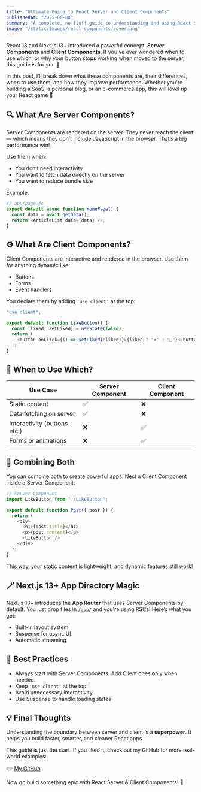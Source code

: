 ```yaml
---
title: "Ultimate Guide to React Server and Client Components"
publishedAt: "2025-06-08"
summary: "A complete, no-fluff guide to understanding and using React Server Components and Client Components — when to use what, how they work, and best practices."
image: "/static/images/react-components/cover.png"
---
```


React 18 and Next.js 13+ introduced a powerful concept: **Server Components** and **Client Components**. If you’ve ever wondered when to use which, or why your button stops working when moved to the server, this guide is for you 🧠

In this post, I’ll break down what these components are, their differences, when to use them, and how they improve performance. Whether you're building a SaaS, a personal blog, or an e-commerce app, this will level up your React game 🚀

<StepCheck title="Understand how Server & Client Components differ ⚔️" />
<StepCheck title="Know when to use each component type 📌" />
<StepCheck title="Use dynamic UI with full performance 🔥" />
<StepCheck title="Handle loading states and suspense with ease ⏳" />
<StepCheck title="Learn how Next.js makes this even better 🧩" />

## 🔍 What Are Server Components?

Server Components are rendered on the server. They never reach the client — which means they don’t include JavaScript in the browser. That’s a big performance win!

Use them when:

- You don’t need interactivity
- You want to fetch data directly on the server
- You want to reduce bundle size

Example:

```js
// app/page.js
export default async function HomePage() {
  const data = await getData();
  return <ArticleList data={data} />;
}
```

## ⚙️ What Are Client Components?

Client Components are interactive and rendered in the browser. Use them for anything dynamic like:

- Buttons
- Forms
- Event handlers

You declare them by adding `'use client'` at the top:

```js
"use client";

export default function LikeButton() {
  const [liked, setLiked] = useState(false);
  return (
    <button onClick={() => setLiked(!liked)}>{liked ? "❤️" : "🤍"}</button>
  );
}
```

## 🧠 When to Use Which?

| Use Case                     | Server Component | Client Component |
| ---------------------------- | ---------------- | ---------------- |
| Static content               | ✅               | ❌               |
| Data fetching on server      | ✅               | ❌               |
| Interactivity (buttons etc.) | ❌               | ✅               |
| Forms or animations          | ❌               | ✅               |

## 🧪 Combining Both

You can combine both to create powerful apps. Nest a Client Component inside a Server Component:

```js
// Server Component
import LikeButton from "./LikeButton";

export default function Post({ post }) {
  return (
    <div>
      <h1>{post.title}</h1>
      <p>{post.content}</p>
      <LikeButton />
    </div>
  );
}
```

This way, your static content is lightweight, and dynamic features still work!

## 🪄 Next.js 13+ App Directory Magic

Next.js 13+ introduces the **App Router** that uses Server Components by default. You just drop files in `/app/` and you're using RSCs! Here’s what you get:

- Built-in layout system
- Suspense for async UI
- Automatic streaming

## 🧱 Best Practices

- Always start with Server Components. Add Client ones only when needed.
- Keep `'use client'` at the top!
- Avoid unnecessary interactivity
- Use Suspense to handle loading states

## 💡 Final Thoughts

Understanding the boundary between server and client is a **superpower**. It helps you build faster, smarter, and cleaner React apps.

This guide is just the start. If you liked it, check out my GitHub for more real-world examples:

👉 [My GitHub](https://github.com/muhammadyaqoobmuet)

Now go build something epic with React Server & Client Components! 💪
